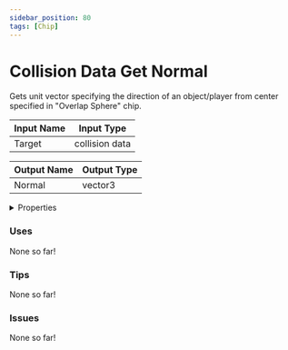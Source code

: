 ```yaml
---
sidebar_position: 80
tags: [Chip]
---
```


# Collision Data Get Normal

Gets unit vector specifying the direction of an object/player from center specified in "Overlap Sphere" chip.




<EsbSvg />

| Input Name | Input Type |
|-----------|-----------|
| Target | collision data |

| Output Name | Output Type |
|-----------|-----------|
| Normal | vector3 |


<details>
  <summary>Properties</summary>
  <div>
    <div>
    <table>
      <thead>
        <tr>
          <th>Is beta required?</th>
          <th>❌</th>
        </tr>
        <tr>
          <th>Is this chip a trolling risk?</th>
          <th>❌</th>
        </tr>
        <tr>
          <th>Chip UUID</th>
          <th>ced470f8-dd9d-4e67-a654-7c7e1a3e7819</th>
        </tr>
      </thead>
    </table>
    </div>
  </div>
</details>

### Uses

None so far!

### Tips

None so far!

### Issues

None so far!